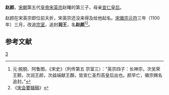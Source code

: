 '''赵颜'''，[[宋朝|宋朝]]第五代[[皇帝|皇帝]][[宋英宗|宋英宗]]赵曙的第三子，母亲[[宣仁皇后|宣仁皇后]]。

赵颜在宋英宗即位前夭折，宋英宗还没来得及给他起名。[[宋徽宗|宋徽宗]][[元符|元符]]三年（1100年）三月，改追[[宗室|宗室]]，追封'''润王'''，名'''赵颜'''<ref>元·脱脱、阿鲁图，《宋史》（列传第五 宗室三）：“英宗四子：长神宗，次吴荣王颢，次润王颜，次益端献王頵，皆宣仁圣烈高皇后出也。颜早亡，徽宗赐名追封。”</ref><ref>《[[宋会要辑稿|宋会要辑稿]]》</ref>。

==参考文献 ==
{{reflist}}

{{宋朝人物小作品}}
[[Category:宋英宗皇子|3]]